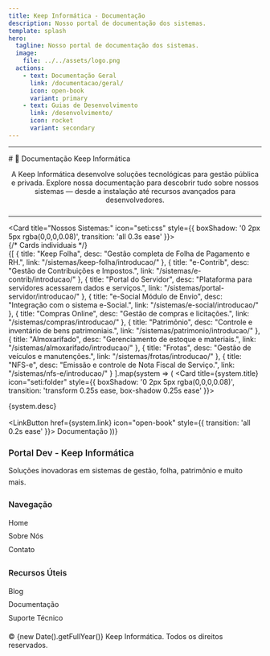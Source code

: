 ```yaml
---
title: Keep Informática - Documentação
description: Nosso portal de documentação dos sistemas.
template: splash
hero:
  tagline: Nosso portal de documentação dos sistemas.
  image:
    file: ../../assets/logo.png
  actions:
    - text: Documentação Geral
      link: /documentacao/geral/
      icon: open-book
      variant: primary 
    - text: Guias de Desenvolvimento
      link: /desenvolvimento/ 
      icon: rocket
      variant: secondary 
---
```


---

<Card title="">
# 🚀 Documentação Keep Informática
<p style="margin-bottom: 1.5rem; text-align: center; max-width: 768px; margin-left: auto; margin-right: auto;">
  A Keep Informática desenvolve soluções tecnológicas para gestão pública e privada.
  Explore nossa documentação para descobrir tudo sobre nossos sistemas — desde a instalação até recursos avançados para desenvolvedores.
</p>
</Card>

---

<Card title="Nossos Sistemas:" icon="seti:css" style={{ boxShadow: '0 2px 5px rgba(0,0,0,0.08)', transition: 'all 0.3s ease' }}>
<br/>
<CardGrid>
  {/* Cards individuais */}  
  {[
    {
      title: "Keep Folha",
      desc: "Gestão completa de Folha de Pagamento e RH.",
      link: "/sistemas/keep-folha/introducao/"
    },
    {
      title: "e-Contrib",
      desc: "Gestão de Contribuições e Impostos.",
      link: "/sistemas/e-contrib/introducao/"
    },
    {
      title: "Portal do Servidor",
      desc: "Plataforma para servidores acessarem dados e serviços.",
      link: "/sistemas/portal-servidor/introducao/"
    },
    {
      title: "e-Social Módulo de Envio",
      desc: "Integração com o sistema e-Social.",
      link: "/sistemas/e-social/introducao/"
    },
    {
      title: "Compras Online",
      desc: "Gestão de compras e licitações.",
      link: "/sistemas/compras/introducao/"
    },
    {
      title: "Patrimônio",
      desc: "Controle e inventário de bens patrimoniais.",
      link: "/sistemas/patrimonio/introducao/"
    },
    {
      title: "Almoxarifado",
      desc: "Gerenciamento de estoque e materiais.",
      link: "/sistemas/almoxarifado/introducao/"
    },
    {
      title: "Frotas",
      desc: "Gestão de veículos e manutenções.",
      link: "/sistemas/frotas/introducao/"
    },
    {
      title: "NFS-e",
      desc: "Emissão e controle de Nota Fiscal de Serviço.",
      link: "/sistemas/nfs-e/introducao/"
    }
  ].map(system => (
    <Card title={system.title} icon="seti:folder" style={{ boxShadow: '0 2px 5px rgba(0,0,0,0.08)', transition: 'transform 0.25s ease, box-shadow 0.25s ease' }}>
      <p style="margin-bottom: 1rem;">{system.desc}</p>
      <LinkButton href={system.link} icon="open-book" style={{ transition: 'all 0.2s ease' }}>
        Documentação
      </LinkButton>
    </Card>
  ))}
</CardGrid>
</Card>

<footer
  style={{
    marginTop: '5rem', 
    padding: '3rem 1.5rem', 
    color: 'var(--sl-color-text-accent)',
    borderTop: '1px solid var(--sl-color-border)', 
    fontSize: '0.9rem',
  }}
>
  <div
    style={{
      display: 'grid',
      gridTemplateColumns: 'repeat(auto-fit, minmax(220px, 1fr))',
      gap: '2.5rem',
      textAlign: 'left',
      maxWidth: 'var(--sl-content-width)',
      margin: '0 auto',
    }}
  >
    <div>
      <h3 style="margin-bottom: 0.75rem; font-size: 1.1rem; font-weight: 600; color: var(--sl-color-heading);">
        Portal Dev - Keep Informática
      </h3>
      <p style="line-height: 1.6; color: var(--sl-color-text);">
        Soluções inovadoras em sistemas de gestão, folha, patrimônio e muito mais.
      </p>
    </div>
    <div>
      <h4 style="margin-bottom: 0.75rem; font-size: 1rem; font-weight: 600; color: var(--sl-color-heading);">Navegação</h4>
      <ul style="list-style: none; padding: 0; line-height: 1.9;">
        <li><a href="/" style="color: var(--sl-color-link); text-decoration: none;">Home</a></li>
        <li><a href="/sobre" style="color: var(--sl-color-link); text-decoration: none;">Sobre Nós</a></li>
        <li><a href="/contato" style="color: var(--sl-color-link); text-decoration: none;">Contato</a></li>
      </ul>
    </div>
    <div>
      <h4 style="margin-bottom: 0.75rem; font-size: 1rem; font-weight: 600; color: var(--sl-color-heading);">Recursos Úteis</h4>
      <ul style="list-style: none; padding: 0; line-height: 1.9;">
        <li><a href="/blog" style="color: var(--sl-color-link); text-decoration: none;">Blog</a></li>
        <li><a href="/documentacao/geral" style="color: var(--sl-color-link); text-decoration: none;">Documentação</a></li>
        <li><a href="/suporte" style="color: var(--sl-color-link); text-decoration: none;">Suporte Técnico</a></li>
      </ul>
    </div>
  </div>

  <div
    style={{
      marginTop: '4rem',
      textAlign: 'center',
      fontSize: '0.85rem',
      color: 'var(--sl-color-text-muted)',
    }}
  >
    <p>© {new Date().getFullYear()} Keep Informática. Todos os direitos reservados.</p>
    <div style="display: flex; justify-content: center; gap: 1.2rem; margin-top: 1rem;">
      <a href="https://github.com/VenturaCerqueira" target="_blank" rel="noopener noreferrer" aria-label="GitHub" style="color: var(--sl-color-text-accent);">
        <Icon name="github" size="1.3rem" /> 
      </a>
      <a href="https://discord.com" target="_blank" rel="noopener noreferrer" aria-label="Discord" style="color: var(--sl-color-text-accent);">
        <Icon name="discord" size="1.3rem" /> 
      </a>
    </div>
  </div>
</footer>
